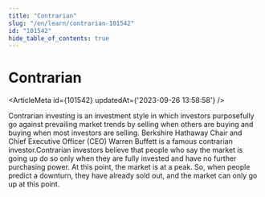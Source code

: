 ```yaml
---
title: "Contrarian"
slug: "/en/learn/contrarian-101542"
id: "101542"
hide_table_of_contents: true
---
```



# Contrarian

<ArticleMeta id={101542} updatedAt={'2023-09-26 13:58:58'} />
<div className='border-solid border-b border-t-0 my-4 border-[var(--ifm-color-gray-300)]' />

Contrarian investing is an investment style in which investors purposefully go against prevailing market trends by selling when others are buying and buying when most investors are selling. Berkshire Hathaway Chair and Chief Executive Officer (CEO) Warren Buffett is a famous contrarian investor.Contrarian investors believe that people who say the market is going up do so only when they are fully invested and have no further purchasing power. At this point, the market is at a peak. So, when people predict a downturn, they have already sold out, and the market can only go up at this point.
